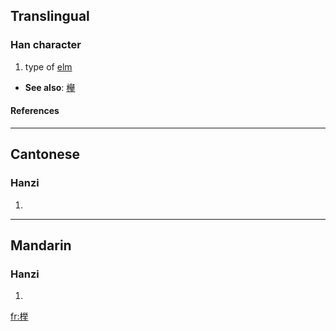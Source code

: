{{see|櫸}}

==Translingual==
===Han character===
{{Han char|rn=75|rad=木|as=09|sn=13|four=|canj=木火金手 (DFCQ)}}
# type of [[elm]]


* '''See also''': [[欅]]<!-- seem to be variants of same char, [[zelkova]], which is related to [[elm]] -->
====References====
{{Han ref|kx=0542.191|hdz=21255.080|uh=6989|ud=27017}}

----
==Cantonese==
===Hanzi===
{{yue-hanzi|jyut=|y=geui2}}
# {{defn|Cantonese}}

----
==Mandarin==
===Hanzi===
{{cmn-hanzi|tra=櫸|pin=[[jǔ]] (ju3)|wg=chü<sup>3</sup>}}
# {{defn|Mandarin}}

[[fr:榉]]